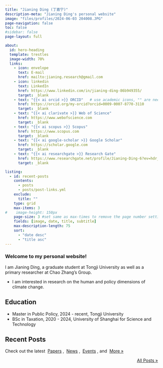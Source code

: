 ```yaml
---
title: "Jianing Ding (丁嘉宁)"
description-meta: "Jianing Ding's personal website"
image: "files/profiles/2024-06-03 204008.JPG"
page-navigation: false
toc: false
#sidebar: false
page-layout: full

about:
  id: hero-heading
  template: trestles
  image-width: 70%
  links:
    - icon: envelope
      text: E-mail
      href: mailto:jianing.research@gmail.com    
    - icon: linkedin
      text: LinkedIn
      href: https://www.linkedin.com/in/jianing-ding-86b949355/
      target: _blank
    - text: "{{< ai orcid >}} ORCID"   # use academic icons, "" are needed, you also need to install the fontawesome extension
      href: https://orcid.org/my-orcid?orcid=0009-0007-8770-3110
      target: _blank
    - text: "{{< ai clarivate >}} Web of Science"
      href: https://www.webofscience.com  
      target: _blank
    - text: "{{< ai scopus >}} Scopus"
      href: https://www.scopus.com
      target: _blank
    - text: "{{< ai google-scholar >}} Google Scholar"
      href: https://scholar.google.com
      target: _blank
    - text: "{{< ai researchgate >}} Research Gate"
      href: https://www.researchgate.net/profile/Jianing-Ding-6?ev=hdr_xprf
      target: _blank

listing:
  - id: recent-posts
    contents: 
      - posts
      - posts/post-links.yml
    exclude:
      title: ""
    type: grid
    max-items: 3
#    image-height: 150px
    page-size: 3 #set same as max-times to remove the page number setting
    fields: [image, date, title, subtitle]
    max-description-length: 75
    sort: 
      - "date desc"
      - "title asc"
---
```


:::{#hero-heading}

### Welcome to my personal website!
I am Jianing Ding, a graduate student at Tongji University as well as a primary researcher at Chao Zhang’s Group.

- I am interested in research on the human and policy dimensions of climate change. 

## Education

- Master in Public Policy, 2024 - recent, Tongji University
- BSc in Taxation, 2020 - 2024, University of Shanghai for Science and Technology

:::

## Recent Posts
Check out the latest &nbsp;[Papers](posts.qmd#category=paper)&nbsp;, &nbsp;[News](posts.qmd#category=news)&nbsp;, &nbsp;[Events](posts.qmd#category=event)&nbsp;, and &nbsp;[More »](/posts.qmd)

:::{#recent-posts}
:::

<p align="right">[All Posts »](/posts.qmd)</p>